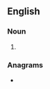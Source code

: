 {{also|Toches}}
==English==

===Noun===
{{en-noun}}

# {{alternative form of|en|tuchus}}

===Anagrams===
* {{anagrams|en|a=cehost|cothes}}